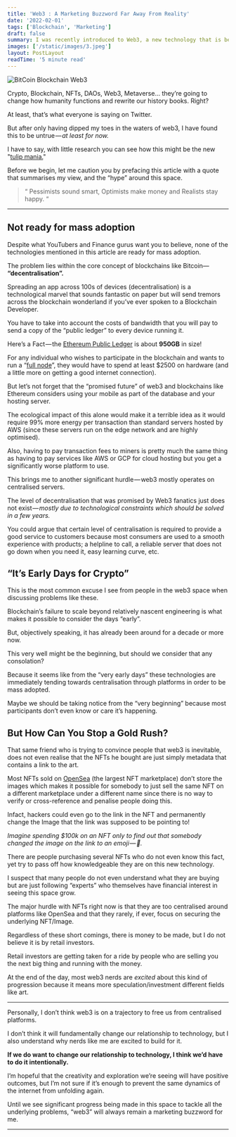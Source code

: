 ```yaml
---
title: 'Web3 : A Marketing Buzzword Far Away From Reality'
date: '2022-02-01'
tags: ['Blockchain', 'Marketing']
draft: false
summary: I was recently introduced to Web3, a new technology that is being used by many companies to build their own Blockchain.
images: ['/static/images/3.jpeg']
layout: PostLayout
readTime: '5 minute read'
---
```


![BitCoin Blockchain Web3](https://cdn-images-1.medium.com/max/1600/0*mZ1Th7cUt-VKyPaC)

Crypto, Blockchain, NFTs, DAOs, Web3, Metaverse… they’re going to change how humanity functions and rewrite our history books. Right?

At least, that’s what everyone is saying on Twitter.

But after only having dipped my toes in the waters of web3, I have found this to be untrue — *at least for now.*

I have to say, with little research you can see how this might be the new "[tulip mania.](https://www.investopedia.com/terms/t/tulipmania.asp#:~:text=Tulipmania%20is%20the%20story%20of%20a%20speculative%20bubble%2C%20which%20took,some%20houses%20at%20the%20time.)"

Before we begin, let me caution you by prefacing this article with a quote that summarises my view, and the “hype” around this space.

> “ Pessimists sound smart, Optimists make money and Realists stay happy. “

---

## Not ready for mass adoption

Despite what YouTubers and Finance gurus want you to believe, none of the technologies mentioned in this article are ready for mass adoption.

The problem lies within the core concept of blockchains like Bitcoin— **“decentralisation”.**

Spreading an app across 100s of devices (decentralisation) is a technological marvel that sounds fantastic on paper but will send tremors across the blockchain wonderland if you’ve ever spoken to a Blockchain Developer.

You have to take into account the costs of bandwidth that you will pay to send a copy of the “public ledger” to every device running it.

Here’s a Fact — the [Ethereum Public Ledger](https://en.wikipedia.org/wiki/Ethereum) is about **950GB** in size!

For any individual who wishes to participate in the blockchain and wants to run a “[full node](https://www.quicknode.com/guides/infrastructure/ethereum-full-node-vs-archive-node)”, they would have to spend at least $2500 on hardware (and a little more on getting a good internet connection).

But let’s not forget that the “promised future” of web3 and blockchains like Ethereum considers using your mobile as part of the database and your hosting server.

The ecological impact of this alone would make it a terrible idea as it would require 99% more energy per transaction than standard servers hosted by AWS (since these servers run on the edge network and are highly optimised).

Also, having to pay transaction fees to miners is pretty much the same thing as having to pay services like AWS or GCP for cloud hosting but you get a significantly worse platform to use.

This brings me to another significant hurdle — web3 mostly operates on centralised servers.

The level of decentralisation that was promised by Web3 fanatics just does not exist — *mostly due to technological constraints which should be solved in a few years.*

You could argue that certain level of centralisation is required to provide a good service to customers because most consumers are used to a smooth experience with products; a helpline to call, a reliable server that does not go down when you need it, easy learning curve, etc.

## “It’s Early Days for Crypto”

This is the most common excuse I see from people in the web3 space when discussing problems like these.

Blockchain’s failure to scale beyond relatively nascent engineering is what makes it possible to consider the days “early”.

But, objectively speaking, it has already been around for a decade or more now.

This very well might be the beginning, but should we consider that any consolation?

Because it seems like from the “very early days” these technologies are immediately tending towards centralisation through platforms in order to be mass adopted.

Maybe we should be taking notice from the “very beginning” because most participants don’t even know or care it’s happening.

## But How Can You Stop a Gold Rush?

That same friend who is trying to convince people that web3 is inevitable, does not even realise that the NFTs he bought are just simply metadata that contains a link to the art.

Most NFTs sold on [OpenSea](https://opensea.io/) (the largest NFT marketplace) don’t store the images which makes it possible for somebody to just sell the same NFT on a different marketplace under a different name since there is no way to verify or cross-reference and penalise people doing this.

Infact, hackers could even go to the link in the NFT and permanently change the Image that the link was supposed to be pointing to!

_Imagine spending $100k on an NFT only to find out that somebody changed the image on the link to an emoji — 💩._

There are people purchasing several NFTs who do not even know this fact, yet try to pass off how knowledgeable they are on this new technology.

I suspect that many people do not even understand what they are buying but are just following “experts” who themselves have financial interest in seeing this space grow.

The major hurdle with NFTs right now is that they are too centralised around platforms like OpenSea and that they rarely, if ever, focus on securing the underlying NFT/Image.

Regardless of these short comings, there is money to be made, but I do not believe it is by retail investors.

Retail investors are getting taken for a ride by people who are selling you the next big thing and running with the money.

At the end of the day, most web3 nerds are _excited_ about this kind of progression because it means more speculation/investment different fields like art.

---

Personally, I don’t think web3 is on a trajectory to free us from centralised platforms.

I don’t think it will fundamentally change our relationship to technology, but I also understand why nerds like me are excited to build for it.

**If we do want to change our relationship to technology, I think we’d have to do it intentionally.**

I’m hopeful that the creativity and exploration we’re seeing will have positive outcomes, but I’m not sure if it’s enough to prevent the same dynamics of the internet from unfolding again.

Until we see significant progress being made in this space to tackle all the underlying problems, “web3” will always remain a marketing buzzword for me.

---
